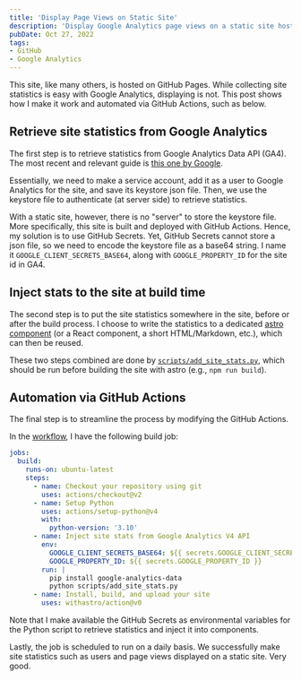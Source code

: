 ```yaml
---
title: 'Display Page Views on Static Site'
description: 'Display Google Analytics page views on a static site hosted on GitHub Pages, automated by GitHub Actions.'
pubDate: Oct 27, 2022
tags:
- GitHub
- Google Analytics
---
```



This site, like many others, is hosted on GitHub Pages. While collecting site statistics is easy with Google Analytics, displaying is not. This post shows how I make it work and automated via GitHub Actions, such as below.

<Stats />

## Retrieve site statistics from Google Analytics

The first step is to retrieve statistics from Google Analytics Data API (GA4). The most recent and relevant guide is [this one by Google](https://developers.google.com/analytics/devguides/reporting/data/v1/quickstart-client-libraries).

Essentially, we need to make a service account, add it as a user to Google Analytics for the site, and save its keystore json file. Then, we use the keystore file to authenticate (at server side) to retrieve statistics.

With a static site, however, there is no "server" to store the keystore file. More specifically, this site is built and deployed with GitHub Actions. Hence, my solution is to use GitHub Secrets. Yet, GitHub Secrets cannot store a json file, so we need to encode the keystore file as a base64 string. I name it `GOOGLE_CLIENT_SECRETS_BASE64`, along with `GOOGLE_PROPERTY_ID` for the site id in GA4.

## Inject stats to the site at build time

The second step is to put the site statistics somewhere in the site, before or after the build process. I choose to write the statistics to a dedicated [astro component](/posts/my-new-site-with-astro) (or a React component, a short HTML/Markdown, etc.), which can then be reused.

These two steps combined are done by [`scripts/add_site_stats.py`](https://github.com/mgao6767/adriangao/blob/main/scripts/add_site_stats.py), which should be run before building the site with astro (e.g., `npm run build`).

## Automation via GitHub Actions

The final step is to streamline the process by modifying the GitHub Actions.

In the [workflow](https://github.com/mgao6767/adriangao/blob/main/.github/workflows/deploy.yml), I have the following build job:

```yaml
jobs:
  build:
    runs-on: ubuntu-latest
    steps:
      - name: Checkout your repository using git
        uses: actions/checkout@v2
      - name: Setup Python
        uses: actions/setup-python@v4
        with:
          python-version: '3.10'
      - name: Inject site stats from Google Analytics V4 API
        env:
          GOOGLE_CLIENT_SECRETS_BASE64: ${{ secrets.GOOGLE_CLIENT_SECRETS_BASE64 }}
          GOOGLE_PROPERTY_ID: ${{ secrets.GOOGLE_PROPERTY_ID }}
        run: |
          pip install google-analytics-data
          python scripts/add_site_stats.py
      - name: Install, build, and upload your site
        uses: withastro/action@v0
```

Note that I make available the GitHub Secrets as environmental variables for the Python script to retrieve statistics and inject it into components.

Lastly, the job is scheduled to run on a daily basis. We successfully make site statistics such as users and page views displayed on a static site. Very good.
